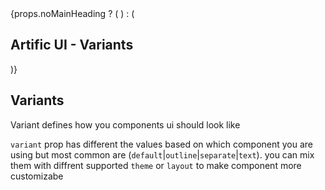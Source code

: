 
<div className="main-blogs">
    {props.noMainHeading ? (
        <TitleBar title="Artific UI - Variants" />
    ) : (
        <h2>Artific UI - Variants</h2>
    )}
</div>

<h2>Variants</h2>

Variant defines how you components ui should look like

`variant` prop has different the values based on which component you are using
but most common are (`default`|`outline`|`separate`|`text`). you can mix them with diffrent supported `theme` or `layout` to make component more customizabe

